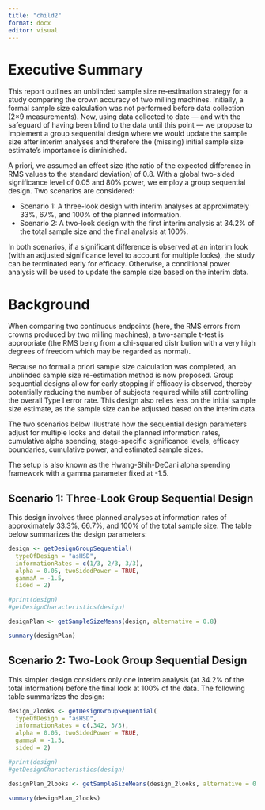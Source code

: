 ```yaml
---
title: "child2"
format: docx
editor: visual
---
```


# Executive Summary

This report outlines an unblinded sample size re-estimation strategy for a study comparing the crown accuracy of two milling machines. Initially, a formal sample size calculation was not performed before data collection (2×9 measurements). Now, using data collected to date — and with the safeguard of having been blind to the data until this point — we propose to implement a group sequential design where we would update the sample size after interim analyses and therefore the (missing) initial sample size estimate's importance is diminished.

A priori, we assumed an effect size (the ratio of the expected difference in RMS values to the standard deviation) of 0.8. With a global two-sided significance level of 0.05 and 80% power, we employ a group sequential design. Two scenarios are considered:

 - Scenario 1: A three-look design with interim analyses at approximately 33%, 67%, and 100% of the planned information.
 - Scenario 2: A two-look design with the first interim analysis at 34.2% of the total sample size and the final analysis at 100%.
 
In both scenarios, if a significant difference is observed at an interim look (with an adjusted significance level to account for multiple looks), the study can be terminated early for efficacy. Otherwise, a conditional power analysis will be used to update the sample size based on the interim data.


# Background

When comparing two continuous endpoints (here, the RMS errors from crowns produced by two milling machines), a two-sample t-test is appropriate (the RMS being from a chi-squared distribution with a very high degrees of freedom which may be regarded as normal).

Because no formal a priori sample size calculation was completed, an unblinded sample size re-estimation method is now proposed. Group sequential designs allow for early stopping if efficacy is observed, thereby potentially reducing the number of subjects required while still controlling the overall Type I error rate. This design also relies less on the initial sample size estimate, as the sample size can be adjusted based on the interim data.

The two scenarios below illustrate how the sequential design parameters adjust for multiple looks and detail the planned information rates, cumulative alpha spending, stage-specific significance levels, efficacy boundaries, cumulative power, and estimated sample sizes.

The setup is also known as the Hwang-Shih-DeCani alpha spending framework with a gamma parameter fixed at -1.5.

## Scenario 1: Three-Look Group Sequential Design

This design involves three planned analyses at information rates of approximately 33.3%, 66.7%, and 100% of the total sample size. The table below summarizes the design parameters:

```r
design <- getDesignGroupSequential(
  typeOfDesign = "asHSD", 
  informationRates = c(1/3, 2/3, 3/3), 
  alpha = 0.05, twoSidedPower = TRUE, 
  gammaA = -1.5, 
  sided = 2)

#print(design)
#getDesignCharacteristics(design)

designPlan <- getSampleSizeMeans(design, alternative = 0.8)

summary(designPlan)

```

## Scenario 2: Two-Look Group Sequential Design

This simpler design considers only one interim analysis (at 34.2% of the total information) before the final look at 100% of the data. The following table summarizes the design:

```r

design_2looks <- getDesignGroupSequential(
  typeOfDesign = "asHSD", 
  informationRates = c(.342, 3/3), 
  alpha = 0.05, twoSidedPower = TRUE, 
  gammaA = -1.5, 
  sided = 2)

#print(design)
#getDesignCharacteristics(design)

designPlan_2looks <- getSampleSizeMeans(design_2looks, alternative = 0.8)

summary(designPlan_2looks)

```

 \
